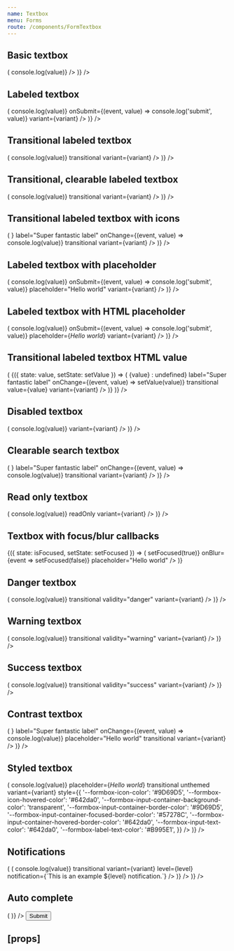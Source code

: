 ```yaml
---
name: Textbox
menu: Forms
route: /components/FormTextbox
---
```



<PageTitle title="Textbox" src="components/Form/Textbox" />

## Basic textbox

<Playground>
  <ThemeWrapper>
    <Looper
      list={variants}
      render={variant => (
        <Rhythm py={3}>
          <FormComponentDemo property="value" initialValue="Hello world" key={variant} unwrapped>
            <Textbox variant={variant} onChange={(event, value) => console.log(value)} />
          </FormComponentDemo>
        </Rhythm>
      )}
    />
  </ThemeWrapper>
</Playground>

## Labeled textbox

<Playground>
  <ThemeWrapper>
    <Looper
      list={variants}
      render={variant => (
        <Rhythm py={3}>
          <FormComponentDemo property="value" initialValue="Hello world" key={variant} unwrapped>
            <Textbox
              label="Super fantastic label"
              onChange={(event, value) => console.log(value)}
              onSubmit={(event, value) => console.log('submit', value)}
              variant={variant}
            />
          </FormComponentDemo>
        </Rhythm>
      )}
    />
  </ThemeWrapper>
</Playground>

## Transitional labeled textbox

<Playground>
  <ThemeWrapper>
    <Looper
      list={variants}
      render={variant => (
        <Rhythm py={3}>
          <FormComponentDemo property="value" key={variant} unwrapped>
            <Textbox
              label="Super fantastic label"
              onChange={(event, value) => console.log(value)}
              transitional
              variant={variant}
            />
          </FormComponentDemo>
        </Rhythm>
      )}
    />
  </ThemeWrapper>
</Playground>

## Transitional, clearable labeled textbox

<Playground>
  <ThemeWrapper>
    <Looper
      list={variants}
      render={variant => (
        <Rhythm py={3}>
          <FormComponentDemo property="value" key={variant} unwrapped>
            <Textbox
              clearable
              label="Super fantastic label"
              onChange={(event, value) => console.log(value)}
              transitional
              variant={variant}
            />
          </FormComponentDemo>
        </Rhythm>
      )}
    />
  </ThemeWrapper>
</Playground>

## Transitional labeled textbox with icons

<Playground>
  <ThemeWrapper>
    <Looper
      list={variants}
      render={variant => (
        <Rhythm py={3}>
          <FormComponentDemo property="value" key={variant} unwrapped>
            <Textbox
              iconBefore={SearchIcon}
              iconAfter={<SpinnerIcon size={14} />}
              label="Super fantastic label"
              onChange={(event, value) => console.log(value)}
              transitional
              variant={variant}
            />
          </FormComponentDemo>
        </Rhythm>
      )}
    />
  </ThemeWrapper>
</Playground>

## Labeled textbox with placeholder

<Playground>
  <ThemeWrapper>
    <Looper
      list={variants}
      render={variant => (
        <Rhythm py={3}>
          <FormComponentDemo property="value" key={variant} unwrapped>
            <Textbox
              label="Super fantastic label"
              onChange={(event, value) => console.log(value)}
              onSubmit={(event, value) => console.log('submit', value)}
              placeholder="Hello world"
              variant={variant}
            />
          </FormComponentDemo>
        </Rhythm>
      )}
    />
  </ThemeWrapper>
</Playground>

## Labeled textbox with HTML placeholder

<Playground>
  <ThemeWrapper>
    <Looper
      list={variants}
      render={variant => (
        <Rhythm py={3}>
          <FormComponentDemo property="value" key={variant} unwrapped>
            <Textbox
              label="Super fantastic label"
              onChange={(event, value) => console.log(value)}
              onSubmit={(event, value) => console.log('submit', value)}
              placeholder={<i>Hello world</i>}
              variant={variant}
            />
          </FormComponentDemo>
        </Rhythm>
      )}
    />
  </ThemeWrapper>
</Playground>

## Transitional labeled textbox HTML value

<Playground>
  <ThemeWrapper>
    <Looper
      list={variants}
      render={variant => (
        <StateWrapper>
          {({ state: value, setState: setValue }) => (
            <Rhythm py={3} style={{ maxWidth: 400 }} grouped>
              <Textbox
                alwaysUseFormatting
                clearable
                formattedValue={value ? <i>{value}</i> : undefined}
                label="Super fantastic label"
                onChange={(event, value) => setValue(value)}
                transitional
                value={value}
                variant={variant}
              />
            </Rhythm>
          )}
        </StateWrapper>
      )}
    />
  </ThemeWrapper>
</Playground>

## Disabled textbox

<Playground>
  <ThemeWrapper>
    <Looper
      list={variants}
      render={variant => (
        <Rhythm py={3}>
          <FormComponentDemo property="value" initialValue="Hello world" key={variant} unwrapped>
            <Textbox
              disabled
              label="Super fantastic label"
              onChange={(event, value) => console.log(value)}
              variant={variant}
            />
          </FormComponentDemo>
        </Rhythm>
      )}
    />
  </ThemeWrapper>
</Playground>

## Clearable search textbox

<Playground>
  <ThemeWrapper>
    <Looper
      list={variants}
      render={variant => (
        <Rhythm py={3}>
          <FormComponentDemo property="value" initialValue="Hello world" key={variant} unwrapped>
            <Textbox
              clearable
              iconBefore={<SearchIcon />}
              label="Super fantastic label"
              onChange={(event, value) => console.log(value)}
              transitional
              variant={variant}
            />
          </FormComponentDemo>
        </Rhythm>
      )}
    />
  </ThemeWrapper>
</Playground>

## Read only textbox

<Playground>
  <ThemeWrapper>
    <Looper
      list={variants}
      render={variant => (
        <Rhythm py={3}>
          <FormComponentDemo property="value" initialValue="Hello world" key={variant} unwrapped>
            <Textbox
              label="Super fantastic label"
              onChange={(event, value) => console.log(value)}
              readOnly
              variant={variant}
            />
          </FormComponentDemo>
        </Rhythm>
      )}
    />
  </ThemeWrapper>
</Playground>

## Textbox with focus/blur callbacks

<Playground>
  <StateWrapper initialState={false}>
    {({ state: isFocused, setState: setFocused }) => (
      <FormComponentDemo property="value">
        <Textbox
          label={isFocused ? 'Focused label' : 'Blurred label'}
          onFocus={event => setFocused(true)}
          onBlur={event => setFocused(false)}
          placeholder="Hello world"
        />
      </FormComponentDemo>
    )}
  </StateWrapper>
</Playground>

## Danger textbox

<Playground>
  <ThemeWrapper>
    <Looper
      list={variants}
      render={variant => (
        <Rhythm py={3}>
          <FormComponentDemo property="value" initialValue="Hello world" key={variant} unwrapped>
            <Textbox
              label="Super fantastic label"
              onChange={(event, value) => console.log(value)}
              transitional
              validity="danger"
              variant={variant}
            />
          </FormComponentDemo>
        </Rhythm>
      )}
    />
  </ThemeWrapper>
</Playground>

## Warning textbox

<Playground>
  <ThemeWrapper>
    <Looper
      list={variants}
      render={variant => (
        <Rhythm py={3}>
          <FormComponentDemo property="value" initialValue="Hello world" key={variant} unwrapped>
            <Textbox
              label="Super fantastic label"
              onChange={(event, value) => console.log(value)}
              transitional
              validity="warning"
              variant={variant}
            />
          </FormComponentDemo>
        </Rhythm>
      )}
    />
  </ThemeWrapper>
</Playground>

## Success textbox

<Playground>
  <ThemeWrapper>
    <Looper
      list={variants}
      render={variant => (
        <Rhythm py={3}>
          <FormComponentDemo property="value" initialValue="Hello world" key={variant} unwrapped>
            <Textbox
              label="Super fantastic label"
              onChange={(event, value) => console.log(value)}
              transitional
              validity="success"
              variant={variant}
            />
          </FormComponentDemo>
        </Rhythm>
      )}
    />
  </ThemeWrapper>
</Playground>

## Contrast textbox

<Playground>
  <ThemeWrapper contrast>
    <Looper
      list={variants}
      render={variant => (
        <Rhythm py={3}>
          <FormComponentDemo property="value" contrast key={variant} unwrapped>
            <Textbox
              clearable
              contrast
              iconBefore={<SearchIcon />}
              label="Super fantastic label"
              onChange={(event, value) => console.log(value)}
              placeholder="Hello world"
              transitional
              variant={variant}
            />
          </FormComponentDemo>
        </Rhythm>
      )}
    />
  </ThemeWrapper>
</Playground>

## Styled textbox

<Playground>
  <ThemeWrapper>
    <Looper
      list={variants}
      render={variant => (
        <Rhythm py={3}>
          <FormComponentDemo property="value" key={variant} unwrapped>
            <Textbox
              clearable
              label="Super fantastic label"
              onChange={(event, value) => console.log(value)}
              placeholder={<i>Hello world</i>}
              transitional
              unthemed
              variant={variant}
              style={{
                '--formbox-icon-color': '#9D69D5',
                '--formbox-icon-hovered-color': '#642da0',
                '--formbox-input-container-background-color': 'transparent',
                '--formbox-input-container-border-color': '#9D69D5',
                '--formbox-input-container-focused-border-color': '#57278C',
                '--formbox-input-container-hovered-border-color': '#642da0',
                '--formbox-input-text-color': '#642da0',
                '--formbox-label-text-color': '#B995E1',
              }}
            />
          </FormComponentDemo>
        </Rhythm>
      )}
    />
  </ThemeWrapper>
</Playground>

## Notifications

<Playground>
  <ThemeWrapper>
    <Looper
      list={variants}
      render={variant => (
        <Looper
          list={['success', 'danger', 'warning', 'primary', 'neutral']}
          render={level => (
            <Rhythm py={3}>
              <FormComponentDemo property="value" initialValue="Hello world" key={variant} unwrapped>
                <NotifiedTextbox
                  clearable
                  label="Super fantastic label"
                  onChange={(event, value) => console.log(value)}
                  transitional
                  variant={variant}
                  level={level}
                  notification={`This is an example ${level} notification.`}
                />
              </FormComponentDemo>
            </Rhythm>
          )}
        />
      )}
    />
  </ThemeWrapper>
</Playground>

## Auto complete

<Playground>
  <ThemeWrapper>
    <form name="autoComplete" autoComplete="on">
      <Looper
        list={variants}
        render={variant => (
          <Rhythm p={2} grouped>
            <FormComponentDemo property="value" key={variant} unwrapped>
              <Textbox
                clearable
                iconBefore={EmailIcon}
                label="Email"
                name={`email-${variant}`}
                transitional
                type="email"
                variant={variant}
              />
            </FormComponentDemo>
          </Rhythm>
        )}
      />
      <Rhythm mt={4} ml={3}>
        <Button type="submit" color="primary" weight="shaded" shape="brick">
          Submit
        </Button>
      </Rhythm>
    </form>
  </ThemeWrapper>
</Playground>

## \[props\]

<Props of={Textbox} />
